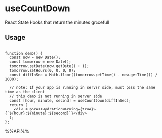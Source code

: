 # useCountDown

React State Hooks that return the minutes gracefull


## Usage

```tsx live

function demo() {
  const now = new Date();
  const tomorrow = new Date();
  tomorrow.setDate(now.getDate() + 1);
  tomorrow.setHours(0, 0, 0, 0);
  const diffInSec = Math.floor((tomorrow.getTime() - now.getTime()) / 1000);

  // note: If your app is running in server side, must pass the same time as the client
  // this demo is not running in server side
  const [hour, minute, second] = useCountDown(diffInSec);
  return (
    <div suppressHydrationWarning={true}>{`${hour}:${minute}:${second}`}</div>
  );
};

```

%%API%%